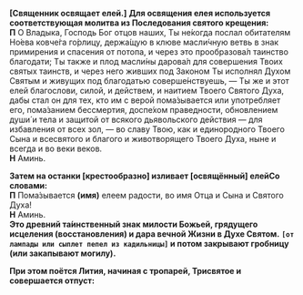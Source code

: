 
**[Священник освящает елей.]** <Tooltip>**Для освящения елея используется соответствующая молитва из Последования святого крещения:**  
**П** О Владыка, Господь Бог отцов наших, Ты не́когда послал обитателям Но́ева ковче́га го́рлицу, держа́щую в клюве масли́чную ветвь в знак примирения и спасения от потопа, и через это прообразова́л таинство благодати; Ты также и плод масли́ны дарова́л для совершения Твоих святых таинств, и через него живших под Законом Ты исполнял Духом Святым и живущих под благодатью соверше́нствуешь, — Ты же и этот елей благослови, силой, и действем, и наитием Твоего Святого Духа, дабы стал он для тех, кто им с верой пома́зывается или употребляет его, пома́занием бессмертия, доспе́хом праведности, обновлением души́ и тела и защитой от всякого дьявольского действия — для избавления от всех зол, — во славу Твою, как и единородного Твоего Сына и всесвятого и благого и животворящего Твоего Духа, ныне и всегда и во веки веков.  
**Н** Аминь.</Tooltip>

**Затем на останки [крестообразно] изливает [освящённый] елей**<Tooltip>**Со словами:  
П** Пома́зывается **(имя)** елеем радости, во имя Отца и Сына и Святого Духа!  
**Н** Аминь.  
**Это древний та́инственный знак милости Божьей, грядущего исцеления (восстановления) и дара вечной Жизни в Духе Святом.**</Tooltip> **`[от лампады или сыплет пепел из кадильницы]` и потом закрывают гробницу (или закапывают могилу).**

**При этом поётся Лития, начиная с тропарей, Трисвятое и совершается отпуст:**
